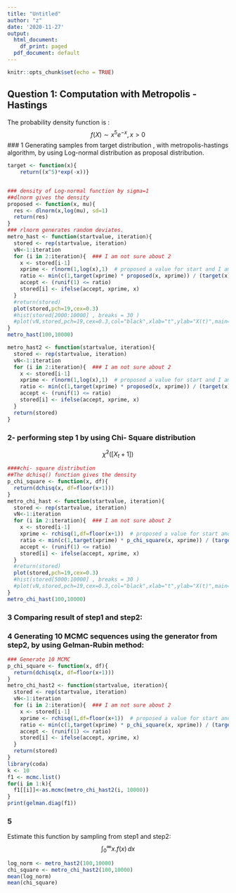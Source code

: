 ---
title: "Untitled"
author: "z"
date: '2020-11-27'
output:
  html_document:
    df_print: paged
  pdf_document: default
---

```{r setup, include=FALSE}
knitr::opts_chunk$set(echo = TRUE)
```
## Question 1: Computation with Metropolis - Hastings

 The probability density function is :
 $$ f(X) \sim  x^5 e^{-x}, x>0$$
 ### 1
 Generating samples from target distribution , with metropolis-hastings algorithm, by using Log-normal distribution as proposal distribution.

```{r }
target <- function(x){
    return((x^5)*exp(-x))}


### density of Log-normal function by sigma=1
##dlnorm gives the density
proposed <- function(x, mu){
  res <- dlnorm(x,log(mu), sd=1)
  return(res)
}
### rlnorm generates random deviates.
metro_hast <- function(startvalue, iteration){
  stored <- rep(startvalue, iteration)  
  vN<-1:iteration
  for (i in 2:iteration){  ### I am not sure about 2
    x <- stored[i-1]
    xprime <- rlnorm(1,log(x),1)  # proposed a value for start and I am not sure about x=1
    ratio <- min(c(1,target(xprime) * proposed(x, xprime)) / (target(x) * proposed(xprime, x)))
    accept <- (runif(1) <= ratio)
    stored[i] <- ifelse(accept, xprime, x)
  }
  #return(stored)
  plot(stored,pch=19,cex=0.3)
  #hist(stored[2000:10000] , breaks = 30 )
  #plot(vN,stored,pch=19,cex=0.3,col="black",xlab="t",ylab="X(t)",main="",ylim=c(min(x-0.5,-5),max(5,x+0.5)))
}
metro_hast(100,10000)

```
```{r}
metro_hast2 <- function(startvalue, iteration){
  stored <- rep(startvalue, iteration)  
  vN<-1:iteration
  for (i in 2:iteration){  ### I am not sure about 2
    x <- stored[i-1]
    xprime <- rlnorm(1,log(x),1)  # proposed a value for start and I am not sure about x=1
    ratio <- min(c(1,target(xprime) * proposed(x, xprime)) / (target(x) * proposed(xprime, x)))
    accept <- (runif(1) <= ratio)
    stored[i] <- ifelse(accept, xprime, x)
  }
  return(stored)
}
```

### 2- performing step 1 by using Chi- Square distribution
 $$\tilde{\chi}^2([X_{t} + 1])$$ 

```{r }
####chi- square distribution
##The dchisq() function gives the density
p_chi_square <- function(x, df){
  return(dchisq(x, df=floor(x+1)))
}
metro_chi_hast <- function(startvalue, iteration){
  stored <- rep(startvalue, iteration)  
  vN<-1:iteration
  for (i in 2:iteration){  ### I am not sure about 2
    x <- stored[i-1]
    xprime <- rchisq(1,df=floor(x+1))  # proposed a value for start and I am not sure about x=1
    ratio <- min(c(1,target(xprime) * p_chi_square(x, xprime)) / (target(x) * p_chi_square(xprime, x)))
    accept <- (runif(1) <= ratio)
    stored[i] <- ifelse(accept, xprime, x)
  }
  #return(stored)
  plot(stored,pch=19,cex=0.3)
  #hist(stored[5000:10000] , breaks = 30 )
  #plot(vN,stored,pch=19,cex=0.3,col="black",xlab="t",ylab="X(t)",main="",ylim=c(min(x-0.5,-5),max(5,x+0.5)))
}
metro_chi_hast(100,10000)


```

### 3  Comparing result of step1 and step2:


### 4 Generating 10 MCMC sequences using the generator from step2, by using Gelman-Rubin method:

```{r}
### Generate 10 MCMC
p_chi_square <- function(x, df){
  return(dchisq(x, df=floor(x+1)))
}
metro_chi_hast2 <- function(startvalue, iteration){
  stored <- rep(startvalue, iteration)  
  vN<-1:iteration
  for (i in 2:iteration){  ### I am not sure about 2
    x <- stored[i-1]
    xprime <- rchisq(1,df=floor(x+1))  # proposed a value for start and I am not sure about x=1
    ratio <- min(c(1,target(xprime) * p_chi_square(x, xprime)) / (target(x) * p_chi_square(xprime, x)))
    accept <- (runif(1) <= ratio)
    stored[i] <- ifelse(accept, xprime, x)
  }
  return(stored)
}
library(coda)
k <- 10
f1 <- mcmc.list()
for(i in 1:k){
  f1[[i]]<-as.mcmc(metro_chi_hast2(i, 10000))
}
print(gelman.diag(f1))

```

### 5
 Estimate this function by sampling from step1 and step2:
 $$ \int_{0}^{\infty} x.f(x) \,dx $$
 
```{r}
log_norm <- metro_hast2(100,10000)
chi_square <- metro_chi_hast2(100,10000)
mean(log_norm)
mean(chi_square)

```
 